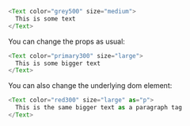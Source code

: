 ```typescript jsx
<Text color="grey500" size="medium">
  This is some text
</Text>
```

You can change the props as usual:

```typescript jsx
<Text color="primary300" size="large">
  This is some bigger text
</Text>
```

You can also change the underlying dom element:

```typescript jsx
<Text color="red300" size="large" as="p">
  This is the same bigger text as a paragraph tag
</Text>
```
